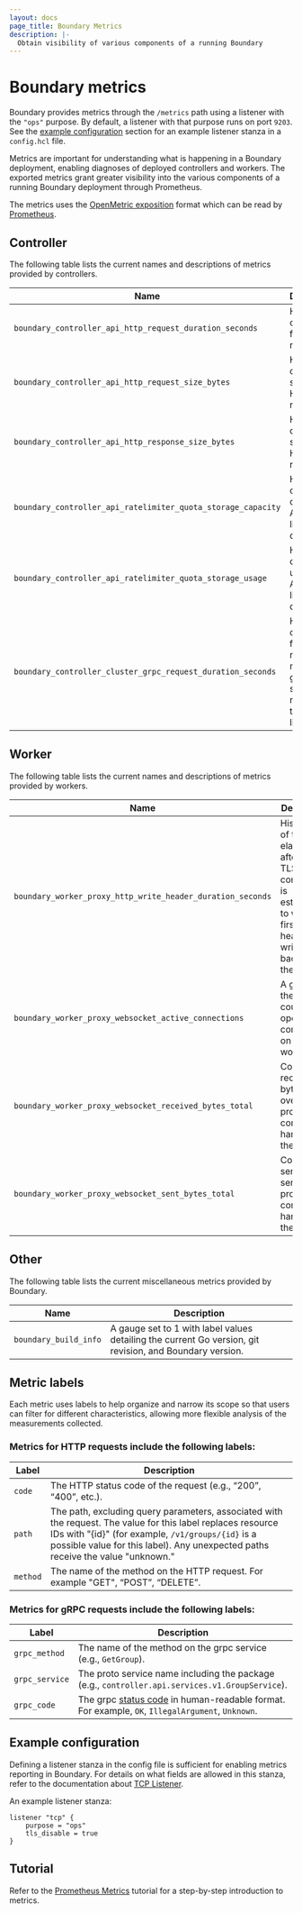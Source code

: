```yaml
---
layout: docs
page_title: Boundary Metrics
description: |-
  Obtain visibility of various components of a running Boundary
---
```


# Boundary metrics

Boundary provides metrics through the `/metrics` path using a listener with the
`"ops"` purpose. By default, a listener with that purpose runs on port `9203`.
See the [example configuration](#example-configuration) section for an example
listener stanza in a `config.hcl` file.

Metrics are important for understanding what is happening in a Boundary
deployment, enabling diagnoses of deployed controllers and workers. The exported
metrics grant greater visibility into the various components of a running
Boundary deployment through Prometheus.

The metrics uses the [OpenMetric
exposition](https://prometheus.io/docs/instrumenting/exposition_formats/#openmetrics-text-format)
format which can be read by
[Prometheus](https://prometheus.io/docs/introduction/overview/).

## Controller

The following table lists the current names and descriptions of metrics provided
by controllers.

| Name                                                          | Description                                   |
|---------------------------------------------------------------|-----------------------------------------------|
| `boundary_controller_api_http_request_duration_seconds`       | Histogram of latencies for HTTP requests.     |
| `boundary_controller_api_http_request_size_bytes`             | Histogram of request sizes for HTTP requests.  |
| `boundary_controller_api_http_response_size_bytes`            | Histogram of response sizes for HTTP requests. |
| `boundary_controller_api_ratelimiter_quota_storage_capacity`	| Histogram of storage capacity for API rate limiting quotas. |
| `boundary_controller_api_ratelimiter_quota_storage_usage`		| Histogram of storage usage for API rate limiting quotas. |
| `boundary_controller_cluster_grpc_request_duration_seconds`   | Histogram of latencies for requests made to the gRPC service running on the cluster listener. |

## Worker

The following table lists the current names and descriptions of metrics provided
by workers.

| Name                                                          | Description                                   |
|---------------------------------------------------------------|-----------------------------------------------|
| `boundary_worker_proxy_http_write_header_duration_seconds`    | Histogram of time elapsed after the TLS connection is established to when the first http header is written back from the server. |
| `boundary_worker_proxy_websocket_active_connections`          | A gauge of the current count of open proxy connections on the worker. |
| `boundary_worker_proxy_websocket_received_bytes_total`        | Count of received bytes sent over all proxy connections handled by the worker. |
| `boundary_worker_proxy_websocket_sent_bytes_total`            | Count of sent bytes sent over all proxy connections handled by the worker. |

## Other

The following table lists the current miscellaneous metrics provided by Boundary.

| Name                                                          | Description                                   |
|---------------------------------------------------------------|-----------------------------------------------|
| `boundary_build_info`    | A gauge set to 1 with label values detailing the current Go version, git revision, and Boundary version. |

## Metric labels

Each metric uses labels to help organize and narrow its scope so that users can
filter for different characteristics, allowing more flexible analysis of the
measurements collected.

### Metrics for HTTP requests include the following labels:

| Label        | Description                                                    |
|--------------|----------------------------------------------------------------|
| `code`       | The HTTP status code of the request (e.g., “200”, “400”, etc.). |
| `path`       | The path, excluding query parameters, associated with the request. The value for this label replaces resource IDs with "{id}" (for example, `/v1/groups/{id}` is a possible value for this label). Any unexpected paths receive the value "unknown." |
| `method`     | The name of the method on the HTTP request.  For example "GET", “POST”, “DELETE”. |


### Metrics for gRPC requests include the following labels:

| Label           | Description                                                     |
|-----------------|-----------------------------------------------------------------|
| `grpc_method`   | The name of the method on the grpc service (e.g., `GetGroup`).  |
| `grpc_service`  | The proto service name including the package (e.g., `controller.api.services.v1.GroupService`). |
| `grpc_code`     | The grpc [status code](https://github.com/grpc/grpc-go/blob/master/codes/codes.go) in human-readable format. For example, `OK`, `IllegalArgument`, `Unknown`. |


## Example configuration

Defining a listener stanza in the config file is sufficient for enabling metrics
reporting in Boundary. For details on what fields are allowed in this stanza,
refer to the documentation about [TCP
Listener](/boundary/docs/configuration/listener/tcp).

An example listener stanza:

```hcl
listener "tcp" {
	purpose = "ops"
	tls_disable = true
}
```

## Tutorial

Refer to the [Prometheus
Metrics](/boundary/tutorials/oss-configuration/prometheus-metrics)
tutorial for a step-by-step introduction to metrics.
